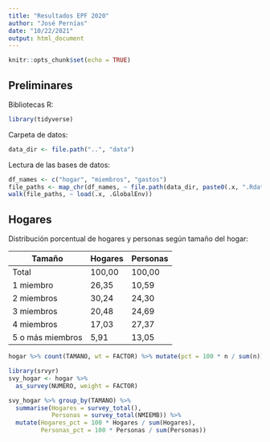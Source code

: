 ```yaml
---
title: "Resultados EPF 2020"
author: "José Pernías"
date: "10/22/2021"
output: html_document
---
```


```r
knitr::opts_chunk$set(echo = TRUE)
```

## Preliminares

Bibliotecas R:
```r
library(tidyverse)
```
Carpeta de datos:
```r
data_dir <- file.path("..", "data")
```

Lectura de las bases de datos:
```r
df_names <- c("hogar", "miembros", "gastos")
file_paths <- map_chr(df_names, ~ file.path(data_dir, paste0(.x, ".Rdata")))
walk(file_paths, ~ load(.x, .GlobalEnv))
```

## Hogares 

Distribución porcentual de hogares y personas según tamaño del hogar:

 Tamaño           | Hogares | Personas 
 ---------------- |-------- | --------  
 Total	          | 100,00	| 100,00   
 1 miembro	      |  26,35	|  10,59   
 2 miembros	      |  30,24	|  24,30   
 3 miembros	      |  20,48  |	 24,69   
 4 miembros	      |  17,03	|  27,37   
 5 o más miembros |   5,91	|  13,05   

```r
hogar %>% count(TAMANO, wt = FACTOR) %>% mutate(pct = 100 * n / sum(n))
```

```r
library(srvyr)
svy_hogar <- hogar %>%
  as_survey(NUMERO, weight = FACTOR)
```

```r
svy_hogar %>% group_by(TAMANO) %>%
  summarise(Hogares = survey_total(), 
            Personas = survey_total(NMIEMB)) %>%
  mutate(Hogares_pct = 100 * Hogares / sum(Hogares),
         Personas_pct = 100 * Personas / sum(Personas))

```

